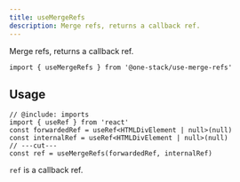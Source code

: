 ```yaml
---
title: useMergeRefs
description: Merge refs, returns a callback ref.
---
```


Merge refs, returns a callback ref.

```tsx twoslash include imports
import { useMergeRefs } from '@one-stack/use-merge-refs'
```

## Usage

```tsx twoslash
// @include: imports
import { useRef } from 'react'
const forwardedRef = useRef<HTMLDivElement | null>(null)
const internalRef = useRef<HTMLDivElement | null>(null)
// ---cut---
const ref = useMergeRefs(forwardedRef, internalRef)
```

`ref` is a callback ref.
